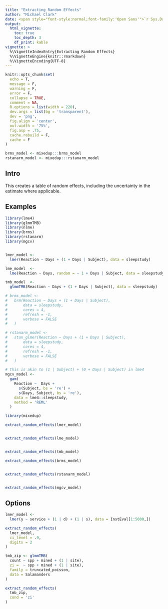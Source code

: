 ```yaml
---
title: "Extracting Random Effects"
author: "Michael Clark"
date: <span style="font-style:normal;font-family:'Open Sans'">`r Sys.Date()`</span>
output:
  html_vignette:
    toc: true
    toc_depth: 3
    df_print: kable
vignette: >
  %\VignetteIndexEntry{Extracting Random Effects}
  %\VignetteEngine{knitr::rmarkdown}
  %\VignetteEncoding{UTF-8}
---
```


```r
knitr::opts_chunk$set(
  echo = T,
  message = F,
  warning = F,
  error = F,
  collapse = TRUE,
  comment = NA,
  R.options = list(width = 220),
  dev.args = list(bg = 'transparent'),
  dev = 'png',
  fig.align = 'center',
  out.width = '75%',
  fig.asp = .75,
  cache.rebuild = F,
  cache = F
)
```


```r
brms_model <- mixedup:::brms_model
rstanarm_model <- mixedup:::rstanarm_model
```


## Intro

This creates a table of random effects, including the uncertainty in the estimate where applicable. 

## Examples

```r
library(lme4)
library(glmmTMB)
library(nlme)
library(brms)
library(rstanarm)
library(mgcv)


lmer_model <-
  lmer(Reaction ~ Days + (1 + Days | Subject), data = sleepstudy)

lme_model  <-
  lme(Reaction ~ Days, random = ~ 1 + Days | Subject, data = sleepstudy)

tmb_model  <-
  glmmTMB(Reaction ~ Days + (1 + Days | Subject), data = sleepstudy)

# brms_model <-
#   brm(Reaction ~ Days + (1 + Days | Subject), 
#       data = sleepstudy,
#       cores = 4,
#       refresh = -1,
#       verbose = FALSE
#   )

# rstanarm_model <-
#   stan_glmer(Reaction ~ Days + (1 + Days | Subject), 
#       data = sleepstudy,
#       cores = 4,
#       refresh = -1,
#       verbose = FALSE
#   )

# this is akin to (1 | Subject) + (0 + Days | Subject) in lme4
mgcv_model <-
  gam(
    Reaction ~  Days +
      s(Subject, bs = 're') +
      s(Days, Subject, bs = 're'),
    data = lme4::sleepstudy,
    method = 'REML'
  )
```


```r
library(mixedup)

extract_random_effects(lmer_model)


extract_random_effects(lme_model)


extract_random_effects(tmb_model)

extract_random_effects(brms_model)


extract_random_effects(rstanarm_model)


extract_random_effects(mgcv_model)
```

## Options

```r
lmer_model <-
  lmer(y ~ service + (1 | d) + (1 | s), data = InstEval[1:5000,])

extract_random_effects(
  lmer_model,
  ci_level = .9,
  digits = 2
)
```

```r
tmb_zip <- glmmTMB(
  count ~ spp + mined + (1 | site),
  zi =  ~ spp + mined + (1 | site),
  family = truncated_poisson,
  data = Salamanders
)

extract_random_effects(
  tmb_zip,
  cond = 'zi'
)
```

